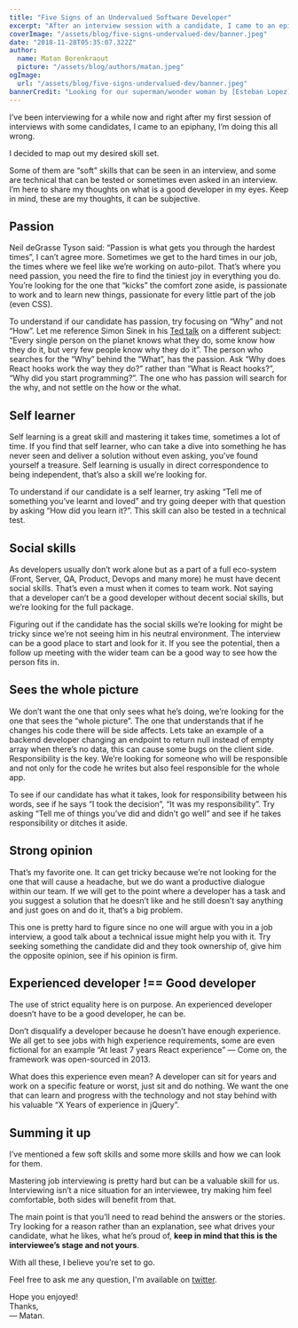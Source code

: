 ```yaml
---
title: "Five Signs of an Undervalued Software Developer"
excerpt: "After an interview session with a candidate, I came to an epiphany, I’m doing this all wrong."
coverImage: "/assets/blog/five-signs-undervalued-dev/banner.jpeg"
date: "2018-11-28T05:35:07.322Z"
author:
  name: Matan Borenkraout
  picture: "/assets/blog/authors/matan.jpeg"
ogImage:
  url: "/assets/blog/five-signs-undervalued-dev/banner.jpeg"
bannerCredit: "Looking for our superman/wonder woman by [Esteban Lopez](https://unsplash.com/photos/2poldZWTz1U)"
---
```


I’ve been interviewing for a while now and right after my first session of interviews with some candidates, I came to an epiphany, I’m doing this all wrong.

I decided to map out my desired skill set.

Some of them are “soft” skills that can be seen in an interview, and some are technical that can be tested or sometimes even asked in an interview. I’m here to share my thoughts on what is a good developer in my eyes. Keep in mind, these are my thoughts, it can be subjective.

## Passion

Neil deGrasse Tyson said: “Passion is what gets you through the hardest times”, I can’t agree more. Sometimes we get to the hard times in our job, the times where we feel like we’re working on auto-pilot. That’s where you need passion, you need the fire to find the tiniest joy in everything you do.  
You’re looking for the one that “kicks” the comfort zone aside, is passionate to work and to learn new things, passionate for every little part of the job (even CSS).

To understand if our candidate has passion, try focusing on “Why” and not “How”. Let me reference Simon Sinek in his [Ted talk](https://www.ted.com/talks/simon_sinek_how_great_leaders_inspire_action#t-117896) on a different subject: “Every single person on the planet knows what they do, some know how they do it, but very few people know why they do it”. The person who searches for the “Why” behind the “What”, has the passion. Ask “Why does React hooks work the way they do?” rather than “What is React hooks?”, “Why did you start programming?”. The one who has passion will search for the why, and not settle on the how or the what.

## Self learner

Self learning is a great skill and mastering it takes time, sometimes a lot of time. If you find that self learner, who can take a dive into something he has never seen and deliver a solution without even asking, you’ve found yourself a treasure. Self learning is usually in direct correspondence to being independent, that’s also a skill we’re looking for.

To understand if our candidate is a self learner, try asking “Tell me of something you’ve learnt and loved” and try going deeper with that question by asking “How did you learn it?”. This skill can also be tested in a technical test.

## Social skills

As developers usually don’t work alone but as a part of a full eco-system (Front, Server, QA, Product, Devops and many more) he must have decent social skills. That’s even a must when it comes to team work. Not saying that a developer can’t be a good developer without decent social skills, but we’re looking for the full package.

Figuring out if the candidate has the social skills we’re looking for might be tricky since we’re not seeing him in his neutral environment. The interview can be a good place to start and look for it. If you see the potential, then a follow up meeting with the wider team can be a good way to see how the person fits in.

## Sees the whole picture

We don’t want the one that only sees what he’s doing, we’re looking for the one that sees the “whole picture”. The one that understands that if he changes his code there will be side affects. Lets take an example of a backend developer changing an endpoint to return null instead of empty array when there’s no data, this can cause some bugs on the client side. Responsibility is the key. We’re looking for someone who will be responsible and not only for the code he writes but also feel responsible for the whole app.

To see if our candidate has what it takes, look for responsibility between his words, see if he says “I took the decision”, “It was my responsibility”. Try asking “Tell me of things you’ve did and didn’t go well” and see if he takes responsibility or ditches it aside.

## Strong opinion

That’s my favorite one. It can get tricky because we’re not looking for the one that will cause a headache, but we do want a productive dialogue within our team. If we will get to the point where a developer has a task and you suggest a solution that he doesn’t like and he still doesn’t say anything and just goes on and do it, that’s a big problem.

This one is pretty hard to figure since no one will argue with you in a job interview, a good talk about a technical issue might help you with it. Try seeking something the candidate did and they took ownership of, give him the opposite opinion, see if his opinion is firm.

## Experienced developer !== Good developer

The use of strict equality here is on purpose. An experienced developer doesn’t have to be a good developer, he can be.

Don’t disqualify a developer because he doesn’t have enough experience.  
We all get to see jobs with high experience requirements, some are even fictional for an example “At least 7 years React experience” — Come on, the framework was open-sourced in 2013.

What does this experience even mean? A developer can sit for years and work on a specific feature or worst, just sit and do nothing. We want the one that can learn and progress with the technology and not stay behind with his valuable “X Years of experience in jQuery”.

## Summing it up

I’ve mentioned a few soft skills and some more skills and how we can look for them.

Mastering job interviewing is pretty hard but can be a valuable skill for us.  
Interviewing isn’t a nice situation for an interviewee, try making him feel comfortable, both sides will benefit from that.

The main point is that you’ll need to read behind the answers or the stories. Try looking for a reason rather than an explanation, see what drives your candidate, what he likes, what he’s proud of, **keep in mind that this is the interviewee’s stage and not yours**.

With all these, I believe you’re set to go.

Feel free to ask me any question, I'm available on [twitter](https://twitter.com/matanbobi).

Hope you enjoyed!  
Thanks,  
— Matan.
